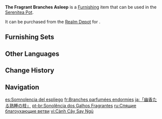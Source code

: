 {{Furnishing Infobox
|id             = 372462
|image          = Item The Fragrant Branches Asleep.png
|category       = Landform
|subcategory    = Small Shrub
|quality        = 3
|adeptal_energy = 20
|load           = 50
|reduced_load   = 50
|description    = "These plants can be used as incense, and their aroma is both very light and lacking in any beneficial properties. In fact, they might cause people to become drowsy. As such, be sure that no one with a sensitive nose is nearby — though on the other hand, it is recommended that those who cannot smell its aroma at all should be asked to visit [[Bimarstan]] as soon as possible."<br>The latest edition of the [[matra]] manual has this to say concerning this species of desert shrub.<br>Amidst the mostly serious and practical descriptions, one may find the odd note that is just plain strange, or that might even be mistaken for mild ridicule. The matra often wonder amongst themselves if these contents were adjusted by the [[General Mahamatra]] out of concern that he might be too nervous when attending to his business otherwise...
|mention        = Cyno;Matra
|source1        = [[Realm Depot]]
}}
'''The Fragrant Branches Asleep''' is a [[Furnishing]] item that can be used in the [[Serenitea Pot]].

It can be purchased from the [[Realm Depot]] for {{Item|Realm Currency|30|x=80}}.

==Furnishing Sets==
{{Craft Usage|type=Furnishing Set}}

==Other Languages==
{{Other Languages
|en      = The Fragrant Branches Asleep
|zhs     = 「幽香酣睡的枝梢」
|zhs_rm  = "Yōuxiāng Hānshuì de Zhīshāo"
|zht     = 「幽香酣睡的枝梢」
|zht_rm  = "Yōuxiāng Hānshuì de Zhīshāo"
|zh_tl   = 
|ja      = 「幽香たる熟睡の枝」
|ja_rm   = "Yuukou Taru Jukusui no Eda"
|ja_tl   = 
|ko      = 「향기로운 단잠의 나뭇가지」
|ko_rm   = "Hyanggiroun Danjam-ui Namutkkaji"
|ko_tl   = "Branch of a Fragrant Sound Sleep"
|es      = Somnolencia del espliego
|es_tl   = Lavender Drowsiness
|fr      = Branches parfumées endormies
|fr_tl   = Asleep Fragrant Branches
|ru      = Спящие благоухающие ветви
|ru_tl   = Sleeping Fragrant Branches
|th      = "กิ่งไม้หอมสู่ฝันแสนหวาน"
|th_rm   = 
|th_tl   = 
|vi      = Cành Cây Say Ngủ
|vi_tl   = 
|de      = „Duftende Zweige im Schlaf“
|de_tl   = "Fragrant Branches Asleep"
|id      = Ranting Wangi yang Terlelap
|id_tl   = Slumbering Fragant Branches
|pt      = Sonolência dos Galhos Fragrantes
|pt_tl   = 
|tr      = Hoş Kokulu Dallar Uykuda
|tr_tl   = 
|it      = Il riposo dei rami profumati
|it_tl   = 
}}

==Change History==
{{Change History|3.1}}

==Navigation==
{{Furnishing Navbox|exterior}}

[[es:Somnolencia del espliego]]
[[fr:Branches parfumées endormies]]
[[ja:「幽香たる熟睡の枝」]]
[[pt-br:Sonolência dos Galhos Fragrantes]]
[[ru:Спящие благоухающие ветви]]
[[vi:Cành Cây Say Ngủ]]